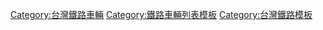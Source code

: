 [[Category:台灣鐵路車輛|Category:台灣鐵路車輛]]
[[Category:鐵路車輛列表模板|Category:鐵路車輛列表模板]]
[[Category:台灣鐵路模板|Category:台灣鐵路模板]]